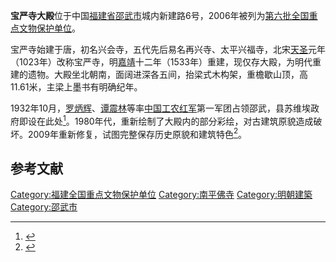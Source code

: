 {{coord|27|20|38|N|117|29|15|E|display=title|scale:10000}}
{{文物保护单位
| 级别 = 全国
| 名称 = 宝严寺大殿
| 图片 = 
| 所在 = [[福建省|福建省]][[邵武市|邵武市]]
| 分类 = 古建筑
| 时代 = [[明朝|明]]
| 编号 = [[第六批全国重点文物保护单位|第六批]]第590项
| 登录 = 2006年5月25日
}} 
'''宝严寺大殿'''位于中国[[福建省|福建省]][[邵武市|邵武市]]城内新建路6号，2006年被列为[[第六批全国重点文物保护单位|第六批全国重点文物保护单位]]。

宝严寺始建于唐，初名兴会寺，五代先后易名再兴寺、太平兴福寺，北宋[[天圣|天圣]]元年（1023年）改称宝严寺，明[[嘉靖|嘉靖]]十二年（1533年）重建，现仅存大殿，为明代重建的遗物。大殿坐北朝南，面阔进深各五间，抬梁式木构架，重檐歇山顶，高11.61米，主梁上墨书有明确纪年。

1932年10月，[[罗炳辉|罗炳辉]]、[[谭震林|谭震林]]等率[[中国工农红军|中国工农红军]]第一军团占领邵武，县苏维埃政府即设在此处<ref>{{Cite book |author=国家文物局 编 |title=全国重点文物保护单位（第六批）·第Ⅴ卷 |publisher=文物出版社 |year=2008 |isbn=978-7-5010-2446-9 |pages=383 }}</ref>。1980年代，重新绘制了大殿内的部分彩绘，对古建筑原貌造成破坏。2009年重新修复，试图完整保存历史原貌和建筑特色<ref>{{cite web|url=http://news.xinhuanet.com/2011-03/09/c_121164971.htm|title=闽北千年古寺宝严寺修葺一新|publisher=新华网福|author=记者：彭张青|date=2011年3月9日|accessdate=2012-03-31|language=Zh-hans|archive-date=2011-03-12|archive-url=https://web.archive.org/web/20110312090245/http://news.xinhuanet.com/2011-03/09/c_121164971.htm|dead-url=no}}</ref>。

==参考文献==
{{reflist}}

{{福建全国重点文物保护单位}}

{{DEFAULTSORT:bao}}
[[Category:福建全国重点文物保护单位|Category:福建全国重点文物保护单位]]
[[Category:南平佛寺|Category:南平佛寺]]
[[Category:明朝建築|Category:明朝建築]]
[[Category:邵武市|Category:邵武市]]